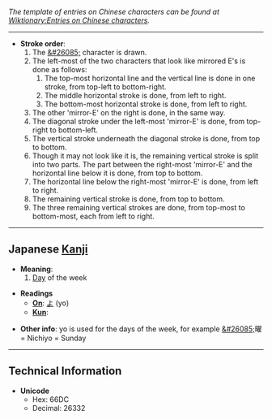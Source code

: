 ''The template of entries on Chinese characters can be found at [[Wiktionary:Entries on Chinese characters]].''

----

*'''Stroke order''':
*# The [[&#26085;]] character is drawn.
*# The left-most of the two characters that look like mirrored E's is done as follows:
*## The top-most horizontal line and the vertical line is done in one stroke, from top-left to bottom-right.
*## The middle horizontal stroke is done, from left to right.
*## The bottom-most horizontal stroke is done, from left to right.
*# The other 'mirror-E' on the right is done, in the same way.
*# The diagonal stroke under the left-most 'mirror-E' is done, from top-right to bottom-left.
*# The vertical stroke underneath the diagonal stroke is done, from top to bottom.
*# Though it may not look like it is, the remaining vertical stroke is split into two parts.  The part between the right-most 'mirror-E' and the horizontal line below it is done, from top to bottom.
*# The horizontal line below the right-most 'mirror-E' is done, from left to right.
*# The remaining vertical stroke is done, from top to bottom.
*# The three remaining vertical strokes are done, from top-most to bottom-most, each from left to right.

----

== Japanese [[Kanji]] ==

*'''Meaning''':
*#[[Day]] of the week

*'''Readings'''
**'''[[On]]''': [[よ]] (yo)
**'''[[Kun]]''':

*'''Other info''': yo is used for the days of the week, for example [[&#26085;]]&#26332; = Nichiyo = Sunday

----

==Technical Information==
*'''Unicode'''
**Hex: 66DC
**Decimal: 26332